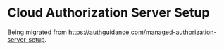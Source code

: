# Cloud Authorization Server Setup

Being migrated from https://authguidance.com/managed-authorization-server-setup.
